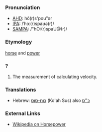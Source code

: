 ===Pronunciation===
*[[AHD]]: hô(r)s'pou"ər
*[[IPA]]: /ˈhɔː(r)spaʊə(r)/
*[[SAMPA]]: /"hO:(r)spaU@(r)/

===Etymology===

[[horse]] and [[power]]

===?===

#The measurement of calculating velocity.

===Translations===

*Hebrew: [[כוח-סוס]] (Ko'ah Sus) also [[כ״ס]]

===External Links===

*[[wikipedia:en:Horsepower|Wikipedia on Horsepower]]